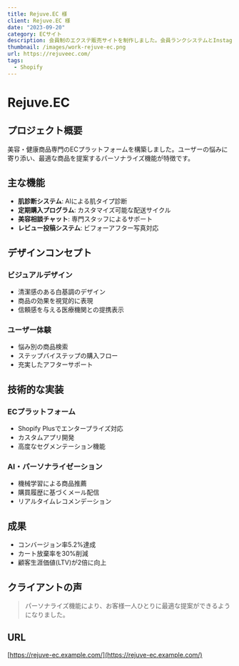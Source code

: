 ```yaml
---
title: Rejuve.EC 様
client: Rejuve.EC 様
date: "2023-09-20"
category: ECサイト
description: 会員制のエクステ販売サイトを制作しました。会員ランクシステムとInstagram連携を導入。高級感を出しつつ、シンプルで使いやすいデザインで構築。無料テーマを使用し、限られた予算で実装。
thumbnail: /images/work-rejuve-ec.png
url: https://rejuveec.com/
tags:
  - Shopify
---
```


# Rejuve.EC

## プロジェクト概要

美容・健康商品専門のECプラットフォームを構築しました。ユーザーの悩みに寄り添い、最適な商品を提案するパーソナライズ機能が特徴です。

## 主な機能

- **肌診断システム**: AIによる肌タイプ診断
- **定期購入プログラム**: カスタマイズ可能な配送サイクル
- **美容相談チャット**: 専門スタッフによるサポート
- **レビュー投稿システム**: ビフォーアフター写真対応

## デザインコンセプト

### ビジュアルデザイン
- 清潔感のある白基調のデザイン
- 商品の効果を視覚的に表現
- 信頼感を与える医療機関との提携表示

### ユーザー体験
- 悩み別の商品検索
- ステップバイステップの購入フロー
- 充実したアフターサポート

## 技術的な実装

### ECプラットフォーム
- Shopify Plusでエンタープライズ対応
- カスタムアプリ開発
- 高度なセグメンテーション機能

### AI・パーソナライゼーション
- 機械学習による商品推薦
- 購買履歴に基づくメール配信
- リアルタイムレコメンデーション

## 成果

- コンバージョン率5.2%達成
- カート放棄率を30%削減
- 顧客生涯価値(LTV)が2倍に向上

## クライアントの声

> パーソナライズ機能により、お客様一人ひとりに最適な提案ができるようになりました。

## URL

[https://rejuve-ec.example.com/](https://rejuve-ec.example.com/)